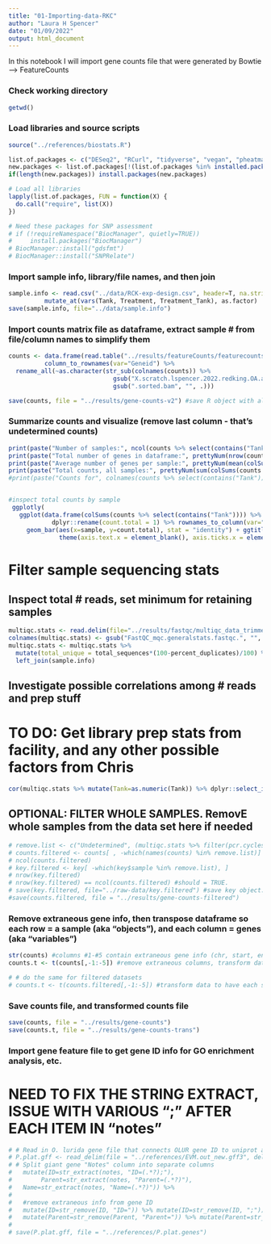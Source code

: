 ```yaml
---
title: "01-Importing-data-RKC"
author: "Laura H Spencer"
date: "01/09/2022"
output: html_document
---
```


In this notebook I will import gene counts file that were generated by Bowtie --> FeatureCounts 

### Check working directory 

```r
getwd()
```

### Load libraries and source scripts 

```r
source("../references/biostats.R")

list.of.packages <- c("DESeq2", "RCurl", "tidyverse", "vegan", "pheatmap", "pastecs", "factoextra", "FactoMineR", "RColorBrewer", "tibble", "reshape2", "plotly", "corrplot", "PerformanceAnalytics", "cowplot", "here") #add new libraries here 
new.packages <- list.of.packages[!(list.of.packages %in% installed.packages()[,"Package"])]
if(length(new.packages)) install.packages(new.packages)

# Load all libraries 
lapply(list.of.packages, FUN = function(X) {
  do.call("require", list(X)) 
})

# Need these packages for SNP assessment 
# if (!requireNamespace("BiocManager", quietly=TRUE))
#     install.packages("BiocManager")
# BiocManager::install("gdsfmt")
# BiocManager::install("SNPRelate")
```

### Import sample info, library/file names, and then join 

```r
sample.info <- read.csv("../data/RCK-exp-design.csv", header=T, na.strings = NA) %>%
          mutate_at(vars(Tank, Treatment, Treatment_Tank), as.factor)
save(sample.info, file="../data/sample.info")
```

### Import counts matrix file as dataframe, extract sample # from file/column names to simplify them 

```r
counts <- data.frame(read.table("../results/featureCounts/featurecounts_redking_gene-v2", header = T, stringsAsFactors = F, fill = FALSE)) %>%
          column_to_rownames(var="Geneid") %>% 
  rename_all(~as.character(str_sub(colnames(counts)) %>% 
                             gsub("X.scratch.lspencer.2022.redking.OA.aligned.bowtie.sorted.deduped.", "", .) %>% 
                             gsub(".sorted.bam", "", .)))

save(counts, file = "../results/gene-counts-v2") #save R object with all gene counts 
```

### Summarize counts and visualize (remove last column - that's undetermined counts)

```r
print(paste("Number of samples:", ncol(counts %>% select(contains("Tank"))), sep=" "))
print(paste("Total number of genes in dataframe:", prettyNum(nrow(counts), big.mark = ","), sep=" "))
print(paste("Average number of genes per sample:", prettyNum(mean(colSums(counts %>% select(contains("Tank")) != 0)), big.mark = ","), sep=" "))
print(paste("Total counts, all samples:", prettyNum(sum(colSums(counts %>% select(contains("Tank")))), big.mark = ","), sep=" "))
#print(paste("Counts for", colnames(counts %>% select(contains("Tank"))), ":",  prettyNum(colSums(counts %>% select(contains("Tank"))), big.mark = ","), sep=" "))


#inspect total counts by sample
 ggplotly(
   ggplot(data.frame(colSums(counts %>% select(contains("Tank")))) %>% 
            dplyr::rename(count.total = 1) %>% rownames_to_column(var="sample")) + 
     geom_bar(aes(x=sample, y=count.total), stat = "identity") + ggtitle("Total count by sample") + 
              theme(axis.text.x = element_blank(), axis.ticks.x = element_blank())) 
```

# Filter sample sequencing stats 

## Inspect total # reads, set minimum for retaining samples 

```r
multiqc.stats <- read.delim(file="../results/fastqc/multiqc_data_trimmed-v2/multiqc_general_stats.txt", sep = "\t") 
colnames(multiqc.stats) <- gsub("FastQC_mqc.generalstats.fastqc.", "", colnames(multiqc.stats)) 
multiqc.stats <- multiqc.stats %>% 
  mutate(total_unique = total_sequences*(100-percent_duplicates)/100) %>%
  left_join(sample.info)
```
## Investigate possible correlations among # reads and prep stuff 

# TO DO: Get library prep stats from facility, and any other possible factors from Chris 

```r
cor(multiqc.stats %>% mutate(Tank=as.numeric(Tank)) %>% dplyr::select_if(is.numeric), use="complete.obs") %>% corrplot::corrplot(tl.cex=.45)
```

## OPTIONAL: FILTER WHOLE SAMPLES. RemovE whole samples from the data set here if needed  

```r
# remove.list <- c("Undetermined", (multiqc.stats %>% filter(pcr.cycles>17))$Sample) 
# counts.filtered <- counts[ , -which(names(counts) %in% remove.list)] %>% mutate_at(vars(starts_with("feature")), as.character)
# ncol(counts.filtered)
# key.filtered <- key[ -which(key$sample %in% remove.list), ]
# nrow(key.filtered)
# nrow(key.filtered) == ncol(counts.filtered) #should = TRUE.
# save(key.filtered, file="../raw-data/key.filtered") #save key object. IMPORTANT: this needs to be done here AFTER filtering out whole samples 
#save(counts.filtered, file = "../results/gene-counts-filtered")
```


### Remove extraneous gene info, then transpose dataframe so each row = a sample (aka "objects"), and each column = genes (aka "variables") 
```r
str(counts) #columns #1-#5 contain extraneous gene info (chr, start, end, strand, length). 
counts.t <- t(counts[,-1:-5]) #remove extraneous columns, transform data to have each sample a row, each column a gene 

# # do the same for filtered datasets 
# counts.t <- t(counts.filtered[,-1:-5]) #transform data to have each sample a row, each column a gene 
```

### Save counts file, and transformed counts file 
```r
save(counts, file = "../results/gene-counts")
save(counts.t, file = "../results/gene-counts-trans")
```

### Import gene feature file to get gene ID info for GO enrichment analysis, etc. 
# NEED TO FIX THE STRING EXTRACT, ISSUE WITH VARIOUS ";" AFTER EACH ITEM IN "notes" 

```r
# # Read in O. lurida gene file that connects OLUR gene ID to uniprot accession number 
# P.plat.gff <- read_delim(file = "../references/EVM.out_new.gff3", delim = "\t", col_names = c("scaffold", "source", "feature", "start", "end", "unknown1", "strand", "unknown2", "notes")) %>%
# # Split giant gene "Notes" column into separate columns 
#   mutate(ID=str_extract(notes, "ID=(.*?);"),
#        Parent=str_extract(notes, "Parent=(.*?)"), 
#   Name=str_extract(notes, "Name=(.*?)")) %>% 
#   
#   #remove extraneous info from gene ID
#   mutate(ID=str_remove(ID, "ID=")) %>% mutate(ID=str_remove(ID, ";")) %>% 
#   mutate(Parent=str_remove(Parent, "Parent=")) %>% mutate(Parent=str_remove(Parent, ";"))
# 
# save(P.plat.gff, file = "../references/P.plat.genes")
```
